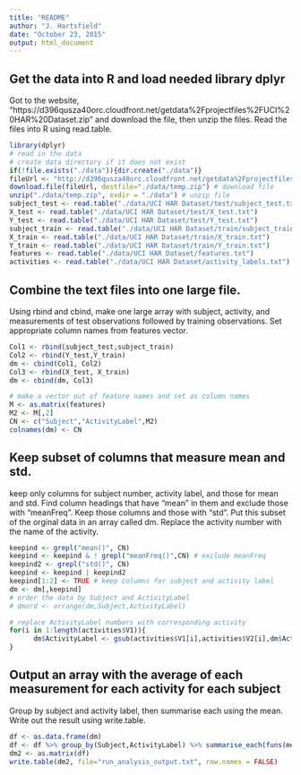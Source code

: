 ```yaml
---
title: "README"
author: "J. Hartsfield"
date: "October 23, 2015"
output: html_document
---
```


## Get the data into R and load needed library dplyr
Got to the website, "https://d396qusza40orc.cloudfront.net/getdata%2Fprojectfiles%2FUCI%20HAR%20Dataset.zip" and download the file, then unzip the files. Read the files into R using read.table.

```r
library(dplyr)
# read in the data
# create data directory if it does not exist
if(!file.exists("./data")){dir.create("./data")}
fileUrl <- "http://d396qusza40orc.cloudfront.net/getdata%2Fprojectfiles%2FUCI%20HAR%20Dataset.zip"
download.file(fileUrl, destfile="./data/temp.zip") # download file
unzip("./data/temp.zip", exdir = "./data") # unzip file
subject_test <- read.table("./data/UCI HAR Dataset/test/subject_test.txt")
X_test <- read.table("./data/UCI HAR Dataset/test/X_test.txt")
Y_test <- read.table("./data/UCI HAR Dataset/test/Y_test.txt")
subject_train <- read.table("./data/UCI HAR Dataset/train/subject_train.txt")
X_train <- read.table("./data/UCI HAR Dataset/train/X_train.txt")
Y_train <- read.table("./data/UCI HAR Dataset/train/Y_train.txt")
features <- read.table("./data/UCI HAR Dataset/features.txt")
activities <- read.table("./data/UCI HAR Dataset/activity_labels.txt")
```

## Combine the text files into one large file.
Using rbind and cbind, make one large array with subject, activity, and measurements of test observations followed by training observations.  Set appropriate column names from features vector. 
```r
Col1 <- rbind(subject_test,subject_train)
Col2 <- rbind(Y_test,Y_train)
dm <- cbind(Col1, Col2)
Col3 <- rbind(X_test, X_train)
dm <- cbind(dm, Col3)

# make a vector out of feature names and set as column names
M <- as.matrix(features)
M2 <- M[,2]
CN <- c("Subject","ActivityLabel",M2)
colnames(dm) <- CN
```
## Keep subset of columns that measure mean and std.
keep only columns for subject number, activity label, and those for mean and std. Find column headings that have "mean" in them and exclude those with "meanFreq".  Keep those columns and those with "std".  Put this subset of the orginal data in an array called dm.  Replace the activity number with the name of the activity.
```r
keepind <- grepl("mean()", CN)
keepind <- keepind & ! grepl("meanFreq()",CN) # exclude meanFreq
keepind2 <- grepl("std()", CN)
keepind <- keepind | keepind2
keepind[1:2] <- TRUE # keep columns for subject and activity label
dm <- dm[,keepind]
# order the data by Subject and ActivityLabel
# dmord <- arrange(dm,Subject,ActivityLabel)

# replace ActivityLabel numbers with corresponding activity
for(i in 1:length(activities$V1)){
      dm$ActivityLabel <- gsub(activities$V1[i],activities$V2[i],dm$ActivityLabel)
}
```
## Output an array with the average of each measurement for each activity for each subject
Group by subject and activity label, then summarise each using the mean.  Write out the result using write.table.
```r
df <- as.data.frame(dm)
df <- df %>% group_by(Subject,ActivityLabel) %>% summarise_each(funs(mean))
dm2 <- as.matrix(df)
write.table(dm2, file="run_analysis_output.txt", row.names = FALSE)
```